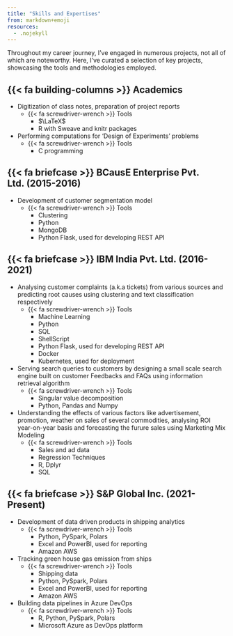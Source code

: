 ---
title: "Skills and Expertises"
from: markdown+emoji
resources:
  - .nojekyll
---

Throughout my career journey, I've engaged in numerous projects, not all of which are noteworthy. Here, I've curated a selection of key projects, showcasing the tools and methodologies employed.

## {{< fa building-columns >}} Academics
+ Digitization of class notes, preparation of project reports
    + {{< fa screwdriver-wrench >}} Tools
        + $\LaTeX$
        + R with Sweave and knitr packages

+ Performing computations for 'Design of Experiments' problems
    + {{< fa screwdriver-wrench >}} Tools
        + C programming 

## {{< fa briefcase >}} BCausE Enterprise Pvt. Ltd. (2015-2016)
+ Development of customer segmentation model
    + {{< fa screwdriver-wrench >}} Tools
        + Clustering
        + Python
        + MongoDB
        + Python Flask, used for developing REST API

## {{< fa briefcase >}} IBM India Pvt. Ltd. (2016-2021)
+ Analysing customer complaints (a.k.a tickets) from various sources and predicting root causes using clustering and text classification respectively
    + {{< fa screwdriver-wrench >}} Tools
        + Machine Learning
        + Python
        + SQL
        + ShellScript
        + Python Flask, used for developing REST API
        + Docker
        + Kubernetes, used for deployment

+ Serving search queries to customers by designing a small scale search engine built on customer Feedbacks and FAQs using information retrieval algorithm
    + {{< fa screwdriver-wrench >}} Tools
        + Singular value decomposition 
        + Python, Pandas and Numpy

+ Understanding the effects of various factors like advertisement, promotion, weather on sales of several commodities, analysing ROI year-on-year basis and forecasting the furure sales using Marketing Mix Modeling
    + {{< fa screwdriver-wrench >}} Tools
        + Sales and ad data
        + Regression Techniques
        + R, Dplyr
        + SQL

## {{< fa briefcase >}} S&P Global Inc. (2021-Present)
+ Development of data driven products in shipping analytics
    + {{< fa screwdriver-wrench >}} Tools
        + Python, PySpark, Polars 
        + Excel and PowerBI, used for reporting
        + Amazon AWS
        
+ Tracking green house gas emission from ships 
    + {{< fa screwdriver-wrench >}} Tools
        + Shipping data
        + Python, PySpark, Polars
        + Excel and PowerBI, used for reporting
        + Amazon AWS

+ Building data pipelines in Azure DevOps
    + {{< fa screwdriver-wrench >}} Tools
        + R, Python, PySpark, Polars
        + Microsoft Azure as DevOps platform